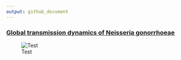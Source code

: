```yaml
---
output: github_document
---
```



### [Global transmission dynamics of Neisseria gonorrhoeae](https://magnunos.shinyapps.io/LineageHomology_Explorer/?_ga=2.205397328.1370338265.1637693506-226041197.1637248825)

![Test](Files/TL_Explorer.png)
